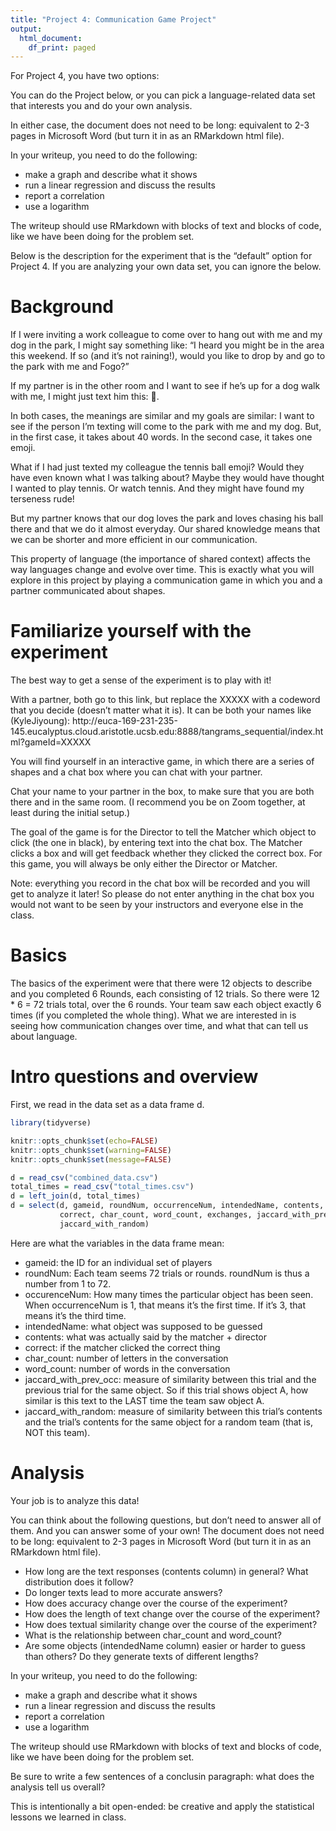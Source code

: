 ```yaml
---
title: "Project 4: Communication Game Project"
output:
  html_document:
    df_print: paged
---
```


For Project 4, you have two options:

You can do the Project below, or you can pick a language-related data set that interests you and do your own analysis.

In either case, the document does not need to be long: equivalent to 2-3 pages in Microsoft Word (but turn it in as an RMarkdown html file). 

In your writeup, you need to do the following:

- make a graph and describe what it shows
- run a linear regression and discuss the results
- report a correlation
- use a logarithm

The writeup should use RMarkdown with blocks of text and blocks of code, like we have been doing for the problem set.

Below is the description for the experiment that is the "default" option for Project 4. If you are analyzing your own data set, you can ignore the below.

# Background

If I were inviting a work colleague to come over to hang out with me and my dog in the park, I might say something like: “I heard you might be in the area this weekend. If so (and it’s not raining!), would you like to drop by and go to the park with me and Fogo?”

If my partner is in the other room and I want to see if he’s up for a dog walk with me, I might just text him this: 🎾.

In both cases, the meanings are similar and my goals are similar: I want to see if the person I’m texting will come to the park with me and my dog. But, in the first case, it takes about 40 words. In the second case, it takes one emoji.

What if I had just texted my colleague the tennis ball emoji? Would they have even known what I was talking about? Maybe they would have thought I wanted to play tennis. Or watch tennis. And they might have found my terseness rude!

But my partner knows that our dog loves the park and loves chasing his ball there and that we do it almost everyday. Our shared knowledge means that we can be shorter and more efficient in our communication.

This property of language (the importance of shared context) affects the way languages change and evolve over time. This is exactly what you will explore in this project by playing a communication game in which you and a partner communicated about shapes.

# Familiarize yourself with the experiment

The best way to get a sense of the experiment is to play with it!

With a partner, both go to this link, but replace the XXXXX with a codeword that you decide (doesn't matter what it is). It can be both your names like (KyleJiyoung): 
http://euca-169-231-235-145.eucalyptus.cloud.aristotle.ucsb.edu:8888/tangrams_sequential/index.html?gameId=XXXXX

You will find yourself in an interactive game, in which there are a series of shapes and a chat box where you can chat with your partner.

Chat your name to your partner in the box, to make sure that you are both there and in the same room. (I recommend you be on Zoom together, at least during the initial setup.)

The goal of the game is for the Director to tell the Matcher which object to click (the one in black), by entering text into the chat box. The Matcher clicks a box and will get feedback whether they clicked the correct box. For this game, you will always be only either the Director or Matcher.

Note: everything you record in the chat box will be recorded and you will get to analyze it later! So please do not enter anything in the chat box you would not want to be seen by your instructors and everyone else in the class.


# Basics 

The basics of the experiment were that there were 12 objects to describe and you completed 6 Rounds, each consisting of 12 trials. So there were 12 * 6 = 72 trials total, over the 6 rounds. Your team saw each object exactly 6 times (if you completed the whole thing). What we are interested in is seeing how communication changes over time, and what that can tell us about language.


# Intro questions and overview 

First, we read in the data set as a data frame d.

```r
library(tidyverse)

knitr::opts_chunk$set(echo=FALSE)
knitr::opts_chunk$set(warning=FALSE)
knitr::opts_chunk$set(message=FALSE)

d = read_csv("combined_data.csv")
total_times = read_csv("total_times.csv")
d = left_join(d, total_times) 
d = select(d, gameid, roundNum, occurrenceNum, intendedName, contents,
           correct, char_count, word_count, exchanges, jaccard_with_prev_occ,
           jaccard_with_random)
```
Here are what the variables in the data frame mean:

- gameid: the ID for an individual set of players
- roundNum: Each team seems 72 trials or rounds. roundNum is thus a number from 1 to 72.
- occurenceNum: How many times the particular object has been seen. When occurrenceNum is 1, that means it's the first time. If it's 3, that means it's the third time.
- intendedName: what object was supposed to be guessed
- contents: what was actually said by the matcher + director
- correct: if the matcher clicked the correct thing
- char_count: number of letters in the conversation
- word_count: number of words in the conversation
- jaccard_with_prev_occ: measure of similarity between this trial and the previous trial for the same object. So if this trial shows object A, how similar is this text to the LAST time the team saw object A.
- jaccard_with_random: measure of similarity between this trial's contents and the trial's contents for the same object for a random team (that is, NOT this team).

# Analysis

Your job is to analyze this data! 

You can think about the following questions, but don't need to answer all of them. And you can answer some of your own! The document does not need to be long: equivalent to 2-3 pages in Microsoft Word (but turn it in as an RMarkdown html file). 

- How long are the text responses (contents column) in general? What distribution does it follow?
- Do longer texts lead to more accurate answers?
- How does accuracy change over the course of the experiment?
- How does the length of text change over the course of the experiment?
- How does textual similarity change over the course of the experiment?
- What is the relationship between char_count and word_count?
- Are some objects (intendedName column) easier or harder to guess than others? Do they generate texts of different lengths?

In your writeup, you need to do the following:

- make a graph and describe what it shows
- run a linear regression and discuss the results
- report a correlation
- use a logarithm

The writeup should use RMarkdown with blocks of text and blocks of code, like we have been doing for the problem set.

Be sure to write a few sentences of a conclusin paragraph: what does the analysis tell us overall?

This is intentionally a bit open-ended: be creative and apply the statistical lessons we learned in class. 

```r
```

